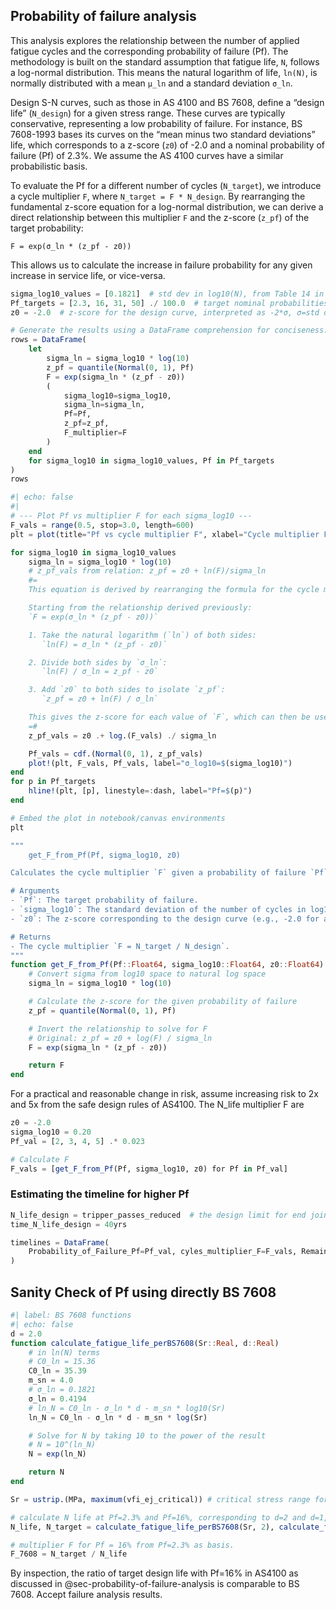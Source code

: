 

## Probability of failure analysis {#sec-probability-of-failure-analysis}

This analysis explores the relationship between the number of applied fatigue cycles and the corresponding probability of failure (Pf). The methodology is built on the standard assumption that fatigue life, `N`, follows a log-normal distribution. This means the natural logarithm of life, `ln(N)`, is normally distributed with a mean `μ_ln` and a standard deviation `σ_ln`.

Design S-N curves, such as those in AS 4100 and BS 7608, define a "design life" (`N_design`) for a given stress range. These curves are typically conservative, representing a low probability of failure. For instance, BS 7608-1993 bases its curves on the "mean minus two standard deviations" life, which corresponds to a z-score (`z0`) of -2.0 and a nominal probability of failure (Pf) of 2.3%. We assume the AS 4100 curves have a similar probabilistic basis.

To evaluate the Pf for a different number of cycles (`N_target`), we introduce a cycle multiplier `F`, where `N_target = F * N_design`. By rearranging the fundamental z-score equation for a log-normal distribution, we can derive a direct relationship between this multiplier `F` and the z-score (`z_pf`) of the target probability:

`F = exp(σ_ln * (z_pf - z0))`

This allows us to calculate the increase in failure probability for any given increase in service life, or vice-versa.

```julia
sigma_log10_values = [0.1821]  # std dev in log10(N), from Table 14 in BS 7608-1993, for class B
Pf_targets = [2.3, 16, 31, 50] ./ 100.0  # target nominal probabilities of failure, refer Table 15, BS 7608-1993.
z0 = -2.0  # z-score for the design curve, interpreted as -2*σ, σ=std deviation

# Generate the results using a DataFrame comprehension for conciseness.
rows = DataFrame(
    let
        sigma_ln = sigma_log10 * log(10)
        z_pf = quantile(Normal(0, 1), Pf)
        F = exp(sigma_ln * (z_pf - z0))
        (
            sigma_log10=sigma_log10,
            sigma_ln=sigma_ln,
            Pf=Pf,
            z_pf=z_pf,
            F_multiplier=F
        )
    end
    for sigma_log10 in sigma_log10_values, Pf in Pf_targets
)
rows
```

```julia
#| echo: false
#| 
# --- Plot Pf vs multiplier F for each sigma_log10 ---
F_vals = range(0.5, stop=3.0, length=600)
plt = plot(title="Pf vs cycle multiplier F", xlabel="Cycle multiplier F (N_target / N_design)", ylabel="Probability of failure Pf", legend=:topleft)

for sigma_log10 in sigma_log10_values
    sigma_ln = sigma_log10 * log(10)
    # z_pf_vals from relation: z_pf = z0 + ln(F)/sigma_ln
    #=
    This equation is derived by rearranging the formula for the cycle multiplier `F`. The goal is to solve for the z-score `z_pf` given a multiplier `F`.

    Starting from the relationship derived previously:
    `F = exp(σ_ln * (z_pf - z0))`

    1. Take the natural logarithm (`ln`) of both sides:
       `ln(F) = σ_ln * (z_pf - z0)`

    2. Divide both sides by `σ_ln`:
       `ln(F) / σ_ln = z_pf - z0`

    3. Add `z0` to both sides to isolate `z_pf`:
       `z_pf = z0 + ln(F) / σ_ln`

    This gives the z-score for each value of `F`, which can then be used to find the corresponding probability of failure, `Pf`.
    =#
    z_pf_vals = z0 .+ log.(F_vals) ./ sigma_ln

    Pf_vals = cdf.(Normal(0, 1), z_pf_vals)
    plot!(plt, F_vals, Pf_vals, label="σ_log10=$(sigma_log10)")
end
for p in Pf_targets
    hline!(plt, [p], linestyle=:dash, label="Pf=$(p)")
end

# Embed the plot in notebook/canvas environments
plt
```

```julia
"""
    get_F_from_Pf(Pf, sigma_log10, z0)

Calculates the cycle multiplier `F` given a probability of failure `Pf`.

# Arguments
- `Pf`: The target probability of failure.
- `sigma_log10`: The standard deviation of the number of cycles in log10 space.
- `z0`: The z-score corresponding to the design curve (e.g., -2.0 for a mean - 2σ curve).

# Returns
- The cycle multiplier `F = N_target / N_design`.
"""
function get_F_from_Pf(Pf::Float64, sigma_log10::Float64, z0::Float64)
    # Convert sigma from log10 space to natural log space
    sigma_ln = sigma_log10 * log(10)

    # Calculate the z-score for the given probability of failure
    z_pf = quantile(Normal(0, 1), Pf)

    # Invert the relationship to solve for F
    # Original: z_pf = z0 + log(F) / sigma_ln
    F = exp(sigma_ln * (z_pf - z0))

    return F
end
```

For a practical and reasonable change in risk, assume increasing risk to 2x and 5x from the safe design rules of AS4100.  The N_life multiplier F are

```julia
z0 = -2.0
sigma_log10 = 0.20
Pf_val = [2, 3, 4, 5] .* 0.023

# Calculate F
F_vals = [get_F_from_Pf(Pf, sigma_log10, z0) for Pf in Pf_val]
```

### Estimating the timeline for higher Pf

```julia
N_life_design = tripper_passes_reduced  # the design limit for end joints
time_N_life_design = 40yrs

timelines = DataFrame(
    Probability_of_Failure_Pf=Pf_val, cyles_multiplier_F=F_vals, Remaining_time=time_N_life_design .* (F_vals .- 1.0)
)

```

## Sanity Check of Pf using directly BS 7608

```julia
#| label: BS 7608 functions
#| echo: false
d = 2.0
function calculate_fatigue_life_perBS7608(Sr::Real, d::Real)
    # in ln(N) terms
    # C0_ln = 15.36
    C0_ln = 35.39
    m_sn = 4.0
    # σ_ln = 0.1821
    σ_ln = 0.4194
    # ln_N = C0_ln - σ_ln * d - m_sn * log10(Sr)
    ln_N = C0_ln - σ_ln * d - m_sn * log(Sr)

    # Solve for N by taking 10 to the power of the result
    # N = 10^(ln_N)
    N = exp(ln_N)

    return N
end
```

```julia
Sr = ustrip.(MPa, maximum(vfi_ej_critical)) # critical stress range for critical end joint

# calculate N life at Pf=2.3% and Pf=16%, corresponding to d=2 and d=1, respectively.
N_life, N_target = calculate_fatigue_life_perBS7608(Sr, 2), calculate_fatigue_life_perBS7608(Sr, 1);

# multiplier F for Pf = 16% from Pf=2.3% as basis.
F_7608 = N_target / N_life
```

By inspection, the ratio of target design life with Pf=16% in AS4100 as discussed in @sec-probability-of-failure-analysis is comparable to BS 7608. Accept failure analysis results.

